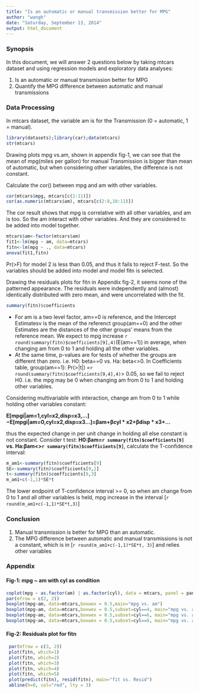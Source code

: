 ```yaml
---
title: "Is an automatic or manual transmission better for MPG"
author: "wangh"
date: "Saturday, September 13, 2014"
output: html_document
---
```

### Synopsis
In this document, we will answer 2 questions below by taking mtcars dataset and using regression models and exploratory data analyses: 

1. Is an automatic or manual transmission better for MPG
2. Quantify the MPG difference between automatic and manual transmissions

### Data Processing

In mtcars dataset, the variable am is for the Transmission (0 = automatic, 1 = manual). 
```r
library(datasets);library(car);data(mtcars)
str(mtcars)
```
Drawing plots mpg vs.am, shown in appendix fig-1, we can see that the mean of mpg(miles per gallon) for manual Transmission is bigger than mean of automatic, but when considering other variables, the difference is not constant.

Calculate the cor() between mpg and am with other variables. 
```r
cor(mtcars$mpg, mtcars[c(2:11)])
cor(as.numeric(mtcars$am), mtcars[c(2:8,10:11)])
```
The cor result shows that mpg is correlative with all other variables, and am is too. So the am interact with other variables. And they are considered to be added into model together.
```r
mtcars$am<-factor(mtcars$am)
fit1<-lm(mpg ~ am, data=mtcars)
fitn<-lm(mpg ~ ., data=mtcars)
anova(fit1,fitn)
```
Pr(>F) for model 2 is less than 0.05, and thus it fails to reject F-test. So the variables should be added into model and model fitn is selected.  

Drawing the residuals plots for fitn in Appendix fig-2, it seems none of the patterned appearance. The residuals were independently and (almost) identically distributed with zero mean, and were uncorrelated with the fit. 
```r
summary(fitn)$coefficients
```

* For am is a two level factor, am==0 is reference, and the Intercept Estimatesv is the mean of the referenct group(am==0) and the other Estimates are the distances of the other groups' means from the reference mean. We expect to mpg increase `r round(summary(fitn)$coefficients[9],4)`(E(am==1)) in average, when changing am from 0 to 1 and holding all the other variables. 
* At the same time, p-values are for tests of whether the groups are different than zero. i.e. H0: beta==0 vs. Ha: beta<>0. In Coefficients table, group(am==1): Pr(>|t|) =`r round(summary(fitn)$coefficients[9,4],4)`> 0.05, so we fail to reject H0. i.e. the mpg may be 0 when changing am from 0 to 1 and holding other variables.

Considering multivariable with interaction, change am from 0 to 1 while holding other variables constant:

   **E[mpgi|am=1,cyl=x2,disp=x3,...]−E[mpgi|am=0,cyl=x2,disp=x3...]=βam+βcyl * x2+βdisp * x3+...**
   
thus the expected change in per unit change in holding all else constant is not constant. 
Consider t test: **H0:βam=`r summary(fitn)$coefficients[9]` vs. Ha:βam<>`r summary(fitn)$coefficients[9]`**, calculate the T-confidence interval:
```r
m_am1<-summary(fitn)$coefficients[9]
SE<-summary(fitn)$coefficients[9,2]
t<-summary(fitn)$coefficients[9,3]
m_am1+c(-1,1)*SE*t
```
The lower endpoint of T-confidence interval >= 0, so when am change from 0 to 1 and all other variables is held, mpg increase in the interval [`r round(m_am1+c(-1,1)*SE*t,3) `]

### Conclusion
1. Manual transmission is better for MPG than an automatic.
2. The MPG difference between automatic and manual transmissions is not a constant,  which is in [`r round(m_am1+c(-1,1)*SE*t, 3)`] and relies other variables 

### Appendix 

#### Fig-1: mpg ~ am with  cyl as condition
```r
coplot(mpg ~ as.factor(am) | as.factor(cyl), data = mtcars, panel = panel.smooth,row=1)
par(mfrow = c(2, 2))
boxplot(mpg~am, data=mtcars,boxwex = 0.5,main="mpg vs. am")
boxplot(mpg~am, data=mtcars,boxwex = 0.5,subset=cyl==4, main="mpg vs. am when cyl==4")
boxplot(mpg~am, data=mtcars,boxwex = 0.5,subset=cyl==6, main="mpg vs. am when cyl==6")
boxplot(mpg~am, data=mtcars,boxwex = 0.5,subset=cyl==8, main="mpg vs. am when cyl==8")
```

#### Fig-2: Residuals plot for fitn
```r
 par(mfrow = c(3, 2))
 plot(fitn, which=1)
 plot(fitn, which=2)
 plot(fitn, which=3)
 plot(fitn, which=4)
 plot(fitn, which=5)
 plot(predict(fitn), resid(fitn), main="fit vs. Resid")
 abline(h=0, col="red", lty = 3)
```